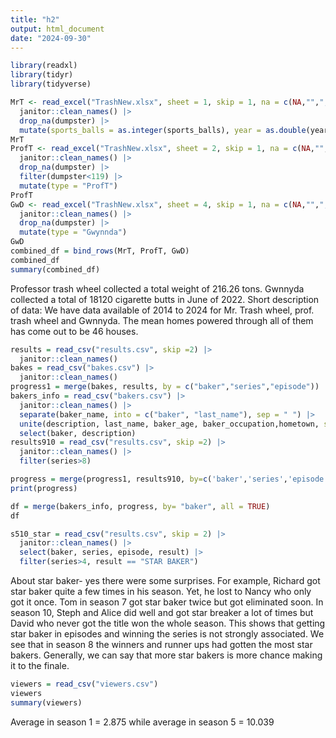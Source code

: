 ```yaml
---
title: "h2"
output: html_document
date: "2024-09-30"
---
```


```r
library(readxl)
library(tidyr)
library(tidyverse)
```

```r
MrT <- read_excel("TrashNew.xlsx", sheet = 1, skip = 1, na = c(NA,"",","), range = cell_cols("A:N")) |>
  janitor::clean_names() |>
  drop_na(dumpster) |>
  mutate(sports_balls = as.integer(sports_balls), year = as.double(year), type = "Mr")
MrT
ProfT <- read_excel("TrashNew.xlsx", sheet = 2, skip = 1, na = c(NA,"",","), range = cell_cols("A:M")) |>
  janitor::clean_names() |>
  drop_na(dumpster) |>
  filter(dumpster<119) |>
  mutate(type = "ProfT")
ProfT
GwD <- read_excel("TrashNew.xlsx", sheet = 4, skip = 1, na = c(NA,"",","), range = cell_cols("A:L")) |>
  janitor::clean_names() |>
  drop_na(dumpster) |>
  mutate(type = "Gwynnda")
GwD
combined_df = bind_rows(MrT, ProfT, GwD)
combined_df
summary(combined_df)

```
Professor trash wheel collected a total weight of 216.26 tons. Gwnnyda collected
a total of 18120 cigarette butts in June of 2022.
Short description of data: We have data available of 2014 to 2024 for Mr. Trash
wheel, prof. trash wheel and Gwnnyda. The mean homes powered through all of them
has come out to be 46 houses.


```r

results = read_csv("results.csv", skip =2) |>
  janitor::clean_names() 
bakes = read_csv("bakes.csv") |>
  janitor::clean_names() 
progress1 = merge(bakes, results, by = c("baker","series","episode"))
bakers_info = read_csv("bakers.csv") |>
  janitor::clean_names() |>
  separate(baker_name, into = c("baker", "last_name"), sep = " ") |>
  unite(description, last_name, baker_age, baker_occupation,hometown, sep=", ") |>
  select(baker, description)
results910 = read_csv("results.csv", skip =2) |>
  janitor::clean_names() |>
  filter(series>8)

progress = merge(progress1, results910, by=c('baker','series','episode','technical','result'), all=TRUE)
print(progress)

df = merge(bakers_info, progress, by= "baker", all = TRUE)
df
```

```R
s510_star = read_csv("results.csv", skip = 2) |>
  janitor::clean_names() |>
  select(baker, series, episode, result) |>
  filter(series>4, result == "STAR BAKER")
```

About star baker- yes there were some surprises. For example, Richard got star baker quite
a few times in his season. Yet, he lost to Nancy who only got it once. Tom in season 7 got
star baker twice but got eliminated soon. In season 10, Steph and Alice did well and got
star breaker a lot of times but David who never got the title won the whole season. This
shows that getting star baker in episodes and winning the series is not strongly
associated. We see that in season 8 the winners and runner ups had gotten the most star
bakers. Generally, we can say that more star bakers is more chance making it to the 
finale.

```R
viewers = read_csv("viewers.csv")
viewers
summary(viewers)
```

Average in season 1 = 2.875 while average in season 5 = 10.039